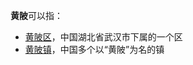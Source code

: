 '''黄陂'''可以指：

*[[黄陂区|黄陂区]]，中国湖北省武汉市下属的一个区
*[[黄陂镇|黄陂镇]]，中国多个以“黄陂”为名的镇

{{disambig|H黄陂|Cat=二字中国地名消歧义}}